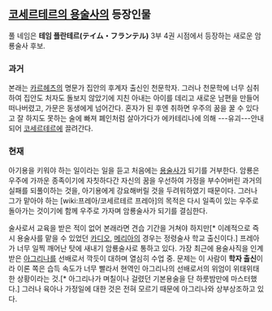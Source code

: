 == [[코세르테르의 용술사]]의 등장인물 ==
풀 네임은 '''테임 플란테르(テイム・フランテル)''' 3부 4권 시점에서 등장하는 새로운 암룡술사 후보.


=== 과거 ===
본래는 [[카르헤츠]]의 명문가 집안의 후계자 출신인 천문학자. 그러나 천문학에 너무 심취하여 집안도 처자도 돌보지 않았기에 지친 아내는 아이를 데리고 새로운 남편을 만들어 떠나버렸고, 가문은 동생에게 넘어간다. 혼자가 된 후엔 취하면 우주의 꿈을 꿀 수 있다고 잘 하지도 못하는 술에 빠져 폐인처럼 살아가다가 에카테리나에 의해 ---유괴---안내되어 [[코세르테르]]에 끌려간다.


=== 현재 ===
아기용을 키워야 하는 일이라는 일을 듣고 처음에는 [[용술사]]가 되기를 거부한다. 암룡은 우주에 가까운 종족이기에 자칫하다간 자신의 꿈을 우선하여 가정을 부수어버린 과거의 실패를 되풀이하는 것을, 아기용에게 강요해버릴 것을 두려워하였기 때문이다. 그러나 그가 맡아야 하는 [wiki:프레아/코세르테르 프레아]의 목적은 다시 일족이 있는 우주로 돌아가는 것이기에 함께 우주로 가자며 암룡술사가 되기를 결심한다.

술사로서 교육을 받은 적이 없어 본래라면 견습 기간을 거쳐야 하지만[* 이례적으로 즉시 용술사를 맡을 수 있었던 [[카디오]], [[메리아]]의 경우는 정령술사 학교 출신이다.] 프레아가 너무 일찍 깨어난 탓에 새내기 암룡술사로 통하고 있다. 가장 최근에 용술사직을 인계받은 [[아그리나]]를 선배로서 깍듯이 대하며 열심히 수업 중. 문제는 이 사람이 '''학자 출신'''이라 이론 쪽은 습득 속도가 너무 빨라서 현역인 아그리나의 선배로서의 위엄이 위태위태한 상황이라는 것.[* 아그리나가 며칠이나 걸렸던 기본용술을 단 하룻밤만에 마스터했다.] 그러나 육아나 가정일에 대한 것은 전혀 모르기 때문에 아그리나와 상부상조하고 있다.
